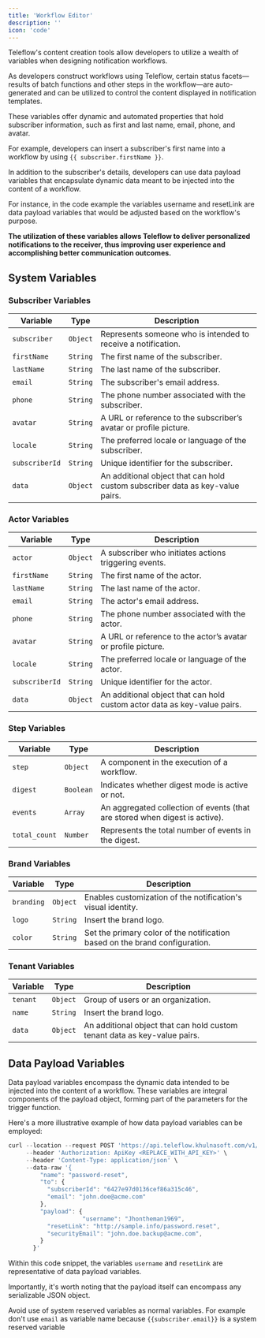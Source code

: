 ```yaml
---
title: 'Workflow Editor'
description: ''
icon: 'code'
---
```


Teleflow's content creation tools allow developers to utilize a wealth of variables when designing notification workflows. 

As developers construct workflows using Teleflow, certain status facets—results of batch functions and other steps in the workflow—are auto-generated and can be utilized to control the content displayed in notification templates.

These variables offer dynamic and automated properties that hold subscriber information, such as first and last name, email, phone, and avatar. 

For example, developers can insert a subscriber's first name into a workflow by using `{{ subscriber.firstName }}`.

In addition to the subscriber's details, developers can use data payload variables that encapsulate dynamic data meant to be injected into the content of a workflow. 

For instance, in the code example the variables username and resetLink are data payload variables that would be adjusted based on the workflow's purpose.

**The utilization of these variables allows Teleflow to deliver personalized notifications to the receiver, thus improving user experience and accomplishing better communication outcomes.**

## System Variables


### Subscriber Variables

| Variable      | Type     | Description                                            |
| ------------- | -------- | ------------------------------------------------------ |
| `subscriber`  | `Object` | Represents someone who is intended to receive a notification. |
| `firstName`   | `String` | The first name of the subscriber.                      |
| `lastName`    | `String` | The last name of the subscriber.                       |
| `email`       | `String` | The subscriber's email address.                         |
| `phone`       | `String` | The phone number associated with the subscriber.        |
| `avatar`      | `String` | A URL or reference to the subscriber’s avatar or profile picture. |
| `locale`      | `String` | The preferred locale or language of the subscriber.     |
| `subscriberId` | `String` | Unique identifier for the subscriber.                   |
| `data`        | `Object` | An additional object that can hold custom subscriber data as key-value pairs. |

### Actor Variables

| Variable      | Type     | Description                                            |
| ------------- | -------- | ------------------------------------------------------ |
| `actor`       | `Object` | A subscriber who initiates actions triggering events.  |
| `firstName`   | `String` | The first name of the actor.                           |
| `lastName`    | `String` | The last name of the actor.                            |
| `email`       | `String` | The actor's email address.                             |
| `phone`       | `String` | The phone number associated with the actor.            |
| `avatar`      | `String` | A URL or reference to the actor’s avatar or profile picture. |
| `locale`      | `String` | The preferred locale or language of the actor.         |
| `subscriberId` | `String` | Unique identifier for the actor.                       |
| `data`        | `Object` | An additional object that can hold custom actor data as key-value pairs. |

### Step Variables

| Variable      | Type     | Description                                            |
| ------------- | -------- | ------------------------------------------------------ |
| `step`        | `Object` | A component in the execution of a workflow.            |
| `digest`      | `Boolean` | Indicates whether digest mode is active or not.        |
| `events`      | `Array`  | An aggregated collection of events (that are stored when digest is active). |
| `total_count` | `Number` | Represents the total number of events in the digest.   |

### Brand Variables

| Variable  | Type     | Description                                            |
| --------- | -------- | ------------------------------------------------------ |
| `branding` | `Object` | Enables customization of the notification's visual identity. |
| `logo`     | `String` | Insert the brand logo.                                 |
| `color`    | `String` | Set the primary color of the notification based on the brand configuration. |

### Tenant Variables

| Variable  | Type     | Description                                            |
| --------- | -------- | ------------------------------------------------------ |
| `tenant`  | `Object` | Group of users or an organization.                     |
| `name`    | `String` | Insert the brand logo.                                 |
| `data`    | `Object` | An additional object that can hold custom tenant data as key-value pairs. |

## Data Payload Variables

Data payload variables encompass the dynamic data intended to be injected into the content of a workflow. These variables are integral components of the payload object, forming part of the parameters for the trigger function.

Here's a more illustrative example of how data payload variables can be employed:

```jsx
curl --location --request POST 'https://api.teleflow.khulnasoft.com/v1/events/trigger' \
     --header 'Authorization: ApiKey <REPLACE_WITH_API_KEY>' \
     --header 'Content-Type: application/json' \
     --data-raw '{
         "name": "password-reset",
         "to": {
           "subscriberId": "6427e97d0136cef86a315c46",
           "email": "john.doe@acme.com"
         },
         "payload": {
					 "username": "Jhontheman1969",
           "resetLink": "http://sample.info/password.reset",
           "securityEmail": "john.doe.backup@acme.com",
         }
       }'
```

Within this code snippet, the variables `username` and `resetLink` are representative of data payload variables. 

Importantly, it's worth noting that the payload itself can encompass any serializable JSON object.

<Info>Avoid use of system reserved variables as normal variables. For example don't use `email` as variable name because `{{subscriber.email}}` is a system reserved variable</Info>